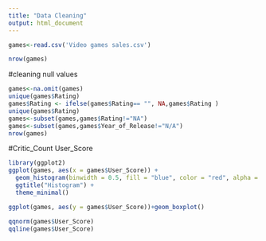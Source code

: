 ```yaml
---
title: "Data Cleaning"
output: html_document
---
```


```r
games<-read.csv('Video games sales.csv')

nrow(games)
```
#cleaning null values

```r
games<-na.omit(games)
unique(games$Rating)
games$Rating <- ifelse(games$Rating== "", NA,games$Rating )
unique(games$Rating)
games<-subset(games,games$Rating!="NA")
games<-subset(games,games$Year_of_Release!="N/A")
nrow(games)
```

#Critic_Count	User_Score 

```r
library(ggplot2)
ggplot(games, aes(x = games$User_Score)) +
  geom_histogram(binwidth = 0.5, fill = "blue", color = "red", alpha = 0.7) +
  ggtitle("Histogram") +
  theme_minimal()

ggplot(games, aes(y = games$User_Score))+geom_boxplot()

qqnorm(games$User_Score)
qqline(games$User_Score)

```